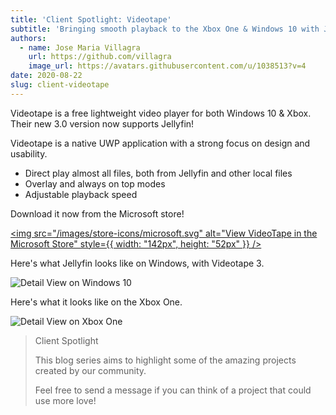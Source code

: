 ```yaml
---
title: 'Client Spotlight: Videotape'
subtitle: 'Bringing smooth playback to the Xbox One & Windows 10 with Jellyfin'
authors:
  - name: Jose Maria Villagra
    url: https://github.com/villagra
    image_url: https://avatars.githubusercontent.com/u/1038513?v=4
date: 2020-08-22
slug: client-videotape
---
```


Videotape is a free lightweight video player for both Windows 10 & Xbox. Their new 3.0 version now supports Jellyfin!

<!--truncate-->

Videotape is a native UWP application with a strong focus on design and usability.

- Direct play almost all files, both from Jellyfin and other local files
- Overlay and always on top modes
- Adjustable playback speed

Download it now from the Microsoft store!

<a href="//www.microsoft.com/store/apps/9NLVH2LL4P1Z?cid=storebadge&ocid=badge"><img src="/images/store-icons/microsoft.svg" alt="View VideoTape in the Microsoft Store" style={{ width: "142px", height: "52px" }} /></a>

Here's what Jellyfin looks like on Windows, with Videotape 3.

![Detail View on Windows 10](./detailview.png)

Here's what it looks like on the Xbox One.

![Detail View on Xbox One](./detailxbox.png)

> Client Spotlight
>
> This blog series aims to highlight some of the amazing projects created by our community.
>
> Feel free to send a message if you can think of a project that could use more love!
